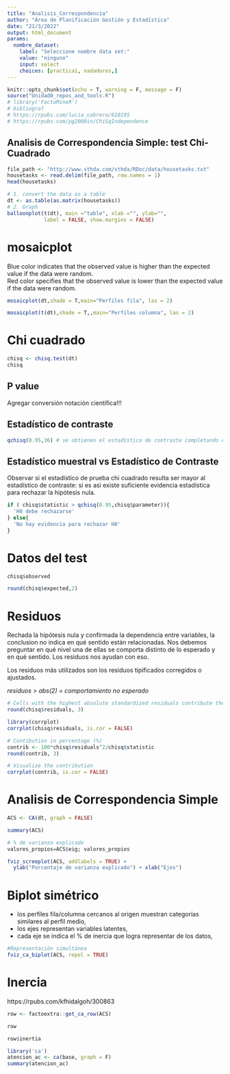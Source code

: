 ```yaml
---
title: "Analisis_Correspondencia"
author: "Área de Planificación Gestión y Estadística"
date: "21/3/2022"
output: html_document
params:
  nombre_dataset:
    label: "Seleccione nombre data set:"
    value: "ninguno"
    input: select
    choices: [practica1, nadadores,]
---
```

```r
knitr::opts_chunk$set(echo = T, warning = F, message = F)
source("Unidad0_repos_and_tools.R")
# library('FactoMineR')
# bibliograf
# https://rpubs.com/lucia_cabrera/610195
# https://rpubs.com/pg2000in/ChiSqIndependence

```

## Analisis de Correspondencia Simple: test Chi-Cuadrado

```r
file_path <- "http://www.sthda.com/sthda/RDoc/data/housetasks.txt"
housetasks <- read.delim(file_path, row.names = 1)
head(housetasks)
```

```r
# 1. convert the data as a table
dt <- as.table(as.matrix(housetasks))
# 2. Graph
balloonplot(t(dt), main ="table", xlab ="", ylab="",
            label = FALSE, show.margins = FALSE)
```

# mosaicplot

Blue color indicates that the observed value is higher than the expected value if the data were random.    
Red color specifies that the observed value is lower than the expected value if the data were random.    

```r
mosaicplot(dt,shade = T,main="Perfiles fila", las = 2)
```


```r
mosaicplot(t(dt),shade = T,,main="Perfiles columna", las = 2)
```

# Chi cuadrado

```r
chisq <- chisq.test(dt)
chisq
```

## P value

Agregar conversión notación científica!!!


## Estadístico de contraste

```r
qchisq(0.95,36) # se obtienen el estadístico de contraste completando el nivel de no rechazo (1-alfa) y los grados de libertd
```

## Estadístico muestral vs Estadístico de Contraste

Observar si el estadístico de prueba chi cuadrado resulta ser mayor al estadístico de contraste: si es asì existe suficiente evidencia estadística para rechazar la hipótesis nula.   

```r
if ( chisq$statistic > qchisq(0.95,chisq$parameter)){
  'H0 debe rechazarse'
} else{
  'No hay evidencia para rechazar H0'
}
```

# Datos del test

```r
chisq$observed
```


```r
round(chisq$expected,2)
```

# Residuos

Rechada la hipótesis nula y confirmada la dependencia entre variables, la conclusion no indica en qué sentido están relacionadas. Nos debemos preguntar en qué nivel una de ellas se comporta distinto de lo esperado y en qué sentido. Los residuos nos ayudan con eso.

Los residuos más utilizados son los residuos tipificados corregidos o ajustados. 

*residuos > abs(2) = comportamiento no esperado*


```r
# Cells with the highest absolute standardized residuals contribute the most to the total Chi-square score.
round(chisq$residuals, 3)
```

```r
library(corrplot)
corrplot(chisq$residuals, is.cor = FALSE)
```

```r
# Contibution in percentage (%)
contrib <- 100*chisq$residuals^2/chisq$statistic
round(contrib, 3)
```

```r
# Visualize the contribution
corrplot(contrib, is.cor = FALSE)
```

# Analisis de Correspondencia Simple

```r
ACS <- CA(dt, graph = FALSE)
```

```r
summary(ACS)
```
  

```r
# % de varianza explicado 
valores_propios=ACS$eig; valores_propios
```


```r
fviz_screeplot(ACS, addlabels = TRUE) +
  ylab("Porcentaje de varianza explicado") + xlab("Ejes")
```

# Biplot simétrico

- los perfiles fila/columna cercanos al origen muestran categorías similares al perfil medio,    
- los ejes representan variables latentes,    
- cada eje se indica el % de inercia que logra representar de los datos,    

```r
#Representación simultánea
fviz_ca_biplot(ACS, repel = TRUE)
```

# Inercia

https://rpubs.com/kfhidalgoh/300863 

```r
row <- factoextra::get_ca_row(ACS)
```

```r
row
```

```r
row$inertia
```

```r
library('ca')
atencion_ac <- ca(base, graph = F)
summary(atencion_ac)


```



